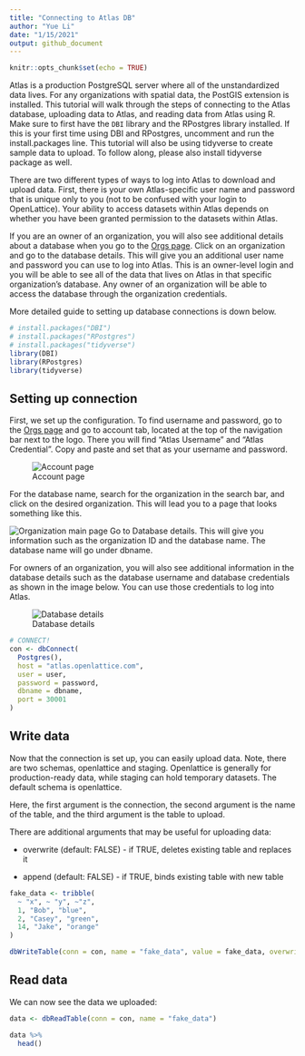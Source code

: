 ```yaml
---
title: "Connecting to Atlas DB"
author: "Yue Li"
date: "1/15/2021"
output: github_document
---
```


```r
knitr::opts_chunk$set(echo = TRUE)
```

Atlas is a production PostgreSQL server where all of the unstandardized data lives. 
For any organizations with spatial data, the PostGIS extension is installed.
This tutorial will walk through the steps of connecting to the Atlas database,
uploading data to Atlas, and reading data from Atlas using R. Make sure to first have
the `DBI` library and the RPostgres library installed. 
If this is your first time using DBI and RPostgres, uncomment
and run the install.packages line. This tutorial will also be using tidyverse
to create sample data to upload. To follow along, please also install tidyverse package
as well.

There are two different types of ways to log into Atlas to download and upload data. First, there is your own Atlas-specific user name and password that is unique only to you (not to be confused with your login to OpenLattice). Your ability to access datasets within Atlas depends on whether you have been granted permission to the datasets within Atlas. 

If you are an owner of an organization, you will also see additional details about a database when you go to the [Orgs page](https://staging.openlattice.com/orgs/#/orgs). Click on an organization and go to the database details. This will give you an additional user name and password you can use to log into Atlas. This is an owner-level login and you will be able to see all of the data that lives on Atlas in that specific organization's database. Any owner of an organization will be able to access the database through the organization credentials. 

More detailed guide to setting up database connections is down below.


```r
# install.packages("DBI")
# install.packages("RPostgres")
# install.packages("tidyverse")
library(DBI)
library(RPostgres)
library(tidyverse)
```

## Setting up connection

First, we set up the configuration. To find username and password, go to the
[Orgs page](https://staging.openlattice.com/orgs/#/orgs) and go to account tab,
located at the top of the navigation bar next to the logo.
There you will find "Atlas Username" and "Atlas Credential". Copy and paste 
and set that as your username and password. 

![Account page](/Users/yueli/Desktop/account_details.png)

For the database name, search for the organization in the search bar, 
and click on the desired organization. This will lead you to a page that
looks something like this.

![Organization main page](/Users/yueli/Desktop/ss_org_page.png)
Go to Database details. This will give you information such as the organization ID and the database name. The database name will go under dbname.

For owners of an organization, you will also see additional information in the database details such as the database username and database credentials as shown in the image below. You can use those credentials to log into Atlas.

![Database details](/Users/yueli/Desktop/db_details.png)


```r
# CONNECT!
con <- dbConnect(
  Postgres(),
  host = "atlas.openlattice.com",
  user = user,
  password = password,
  dbname = dbname,
  port = 30001
)
```

## Write data

Now that the connection is set up, you can easily upload data. Note, there are two schemas, openlattice and staging. Openlattice is generally for production-ready data, while staging can hold temporary datasets. The default schema is openlattice.

Here, the
first argument is the connection, the second argument is the name of the table,
and the third argument is the table to upload.

There are additional arguments that may be useful for uploading data:

* overwrite (default: FALSE) - if TRUE, deletes existing table and replaces it

* append (default: FALSE) - if TRUE, binds existing table with new table

```r
fake_data <- tribble(
  ~ "x", ~ "y", ~"z",
  1, "Bob", "blue",
  2, "Casey", "green",
  14, "Jake", "orange"
)

dbWriteTable(conn = con, name = "fake_data", value = fake_data, overwrite = TRUE)
```


## Read data

We can now see the data we uploaded:

```r
data <- dbReadTable(conn = con, name = "fake_data")

data %>% 
  head()
```



